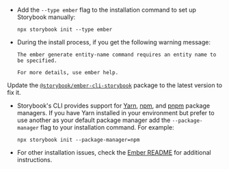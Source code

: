 - Add the `--type ember` flag to the installation command to set up Storybook manually:

  ```shell
  npx storybook init --type ember
  ```

- During the install process, if you get the following warning message:

  ```shell
  The ember generate entity-name command requires an entity name to be specified.

  For more details, use ember help.
  ```

Update the [`@storybook/ember-cli-storybook`](https://www.npmjs.com/package/@storybook/ember-cli-storybook) package to the latest version to fix it.

- Storybook's CLI provides support for [Yarn](https://yarnpkg.com/), [npm](https://www.npmjs.com/), and [pnpm](https://pnpm.io/) package managers. If you have Yarn installed in your environment but prefer to use another as your default package manager add the `--package-manager` flag to your installation command. For example:

  ```shell
  npx storybook init --package-manager=npm
  ```

- For other installation issues, check the [Ember README](../../app/ember/README.md) for additional instructions.
